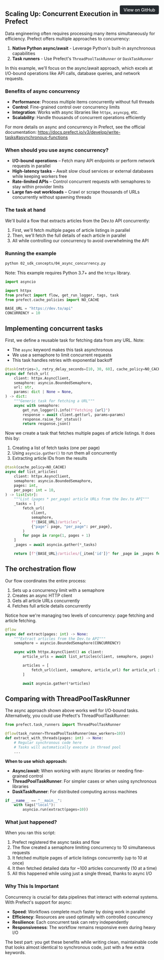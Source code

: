 <a href="https://github.com/prefecthq/examples/blob/examples-markdown/examples/04_misc/05_async_concurrency.py" target="_blank" style="float: right; padding: 6px 12px; background-color: #24292e; color: #ffffff; border-radius: 4px; text-decoration: none; font-size: 0.875rem; font-weight: 500;">View on GitHub</a>


## Scaling Up: Concurrent Execution in Prefect

Data engineering often requires processing many items simultaneously for efficiency. 
Prefect offers multiple approaches to concurrency:

1. **Native Python async/await** - Leverage Python's built-in asynchronous capabilities
2. **Task runners** - Use Prefect's `ThreadPoolTaskRunner` or `DaskTaskRunner`

In this example, we'll focus on the async/await approach, which excels at I/O-bound 
operations like API calls, database queries, and network requests.

### Benefits of async concurrency

* **Performance**: Process multiple items concurrently without full threads
* **Control**: Fine-grained control over concurrency limits
* **Integration**: Works with async libraries like `httpx`, `asyncpg`, etc.
* **Scalability**: Handle thousands of concurrent operations efficiently

For more details on async and concurrency in Prefect, see the official documentation:
<https://docs.prefect.io/v3/develop/write-tasks#asynchronous-functions>

### When should you use async concurrency?
* **I/O-bound operations** – Fetch many API endpoints or perform network requests in parallel
* **High-latency tasks** – Await slow cloud services or external databases while keeping workers free
* **Rate-limited APIs** – Control concurrent requests with semaphores to stay within provider limits
* **Large fan-out workloads** – Crawl or scrape thousands of URLs concurrently without spawning threads

### The task at hand

We'll build a flow that extracts articles from the Dev.to API concurrently:

1. First, we'll fetch multiple pages of article listings in parallel
2. Then, we'll fetch the full details of each article in parallel
3. All while controlling our concurrency to avoid overwhelming the API

### Running the example

```bash
python 02_sdk_concepts/04_async_concurrency.py
```

Note: This example requires Python 3.7+ and the `httpx` library.

```python
import asyncio

import httpx
from prefect import flow, get_run_logger, tags, task
from prefect.cache_policies import NO_CACHE

BASE_URL = "https://dev.to/api"
CONCURRENCY = 10


```

## Implementing concurrent tasks

First, we define a reusable task for fetching data from any URL. Note:

* The `async` keyword makes this task asynchronous
* We use a semaphore to limit concurrent requests
* This task handles retries with exponential backoff

```python
@task(retries=3, retry_delay_seconds=[10, 30, 60], cache_policy=NO_CACHE)
async def fetch_url(
    client: httpx.AsyncClient,
    semaphore: asyncio.BoundedSemaphore,
    url: str,
    params: dict | None = None,
) -> dict:
    """Generic task for fetching a URL"""
    async with semaphore:
        get_run_logger().info(f"Fetching {url}")
        response = await client.get(url, params=params)
        response.raise_for_status()
        return response.json()


```

Now we create a task that fetches multiple pages of article listings.
It does this by:

1. Creating a list of fetch tasks (one per page)
2. Using `asyncio.gather()` to run them all concurrently
3. Extracting article IDs from the results

```python
@task(cache_policy=NO_CACHE)
async def list_articles(
    client: httpx.AsyncClient,
    semaphore: asyncio.BoundedSemaphore,
    pages: int,
    per_page: int = 10,
) -> list[str]:
    """List (pages * per_page) article URLs from the Dev.to API"""
    _tasks = [
        fetch_url(
            client,
            semaphore,
            f"{BASE_URL}/articles",
            {"page": page, "per_page": per_page},
        )
        for page in range(1, pages + 1)
    ]
    _pages = await asyncio.gather(*_tasks)

    return [f"{BASE_URL}/articles/{_item['id']}" for _page in _pages for _item in _page]


```

## The orchestration flow

Our flow coordinates the entire process:

1. Sets up a concurrency limit with a semaphore
2. Creates an async HTTP client
3. Gets all article URLs concurrently
4. Fetches full article details concurrently

Notice how we're managing two levels of concurrency: page fetching and
article fetching.

```python
@flow
async def extract(pages: int) -> None:
    """Extract articles from the Dev.to API"""
    semaphore = asyncio.BoundedSemaphore(CONCURRENCY)

    async with httpx.AsyncClient() as client:
        article_urls = await list_articles(client, semaphore, pages)

        articles = [
            fetch_url(client, semaphore, article_url) for article_url in article_urls
        ]

        await asyncio.gather(*articles)


```

## Comparing with ThreadPoolTaskRunner

The async approach shown above works well for I/O-bound tasks.
Alternatively, you could use Prefect's ThreadPoolTaskRunner:

```python
from prefect.task_runners import ThreadPoolTaskRunner

@flow(task_runner=ThreadPoolTaskRunner(max_workers=10))
def extract_with_threads(pages: int) -> None:
    # Regular synchronous code here
    # Tasks will automatically execute in thread pool
    ...
```

**When to use which approach:**

* **Async/await**: When working with async libraries or needing fine-grained control
* **ThreadPoolTaskRunner**: For simpler cases or when using synchronous libraries
* **DaskTaskRunner**: For distributed computing across machines

```python
if __name__ == "__main__":
    with tags("local"):
        asyncio.run(extract(pages=10))

```

### What just happened?

When you ran this script:

1. Prefect registered the async tasks and flow
2. The flow created a semaphore limiting concurrency to 10 simultaneous requests
3. It fetched multiple pages of article listings concurrently (up to 10 at once)
4. It then fetched detailed data for ~100 articles concurrently (10 at a time)
5. All this happened while using just a single thread, thanks to async I/O

### Why This Is Important

Concurrency is crucial for data pipelines that interact with external systems.
With Prefect's support for async:

* **Speed**: Workflows complete much faster by doing work in parallel
* **Efficiency**: Resources are used optimally with controlled concurrency
* **Resilience**: Each concurrent task can retry independently
* **Responsiveness**: The workflow remains responsive even during heavy I/O

The best part: you get these benefits while writing clean, maintainable code
that looks almost identical to synchronous code, just with a few extra keywords.